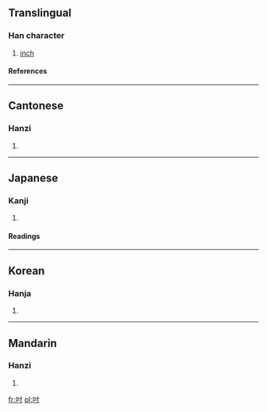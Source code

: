 ==Translingual==
===Han character===
{{Han char|rn=30|rad=口|as=03|sn=6|four=6400<sub>0</sub>|canj=口木戈 (RDI)}}
# [[inch]]
====References====
{{Han ref|kx=0175.040|dkj=03292|dj=0389.040|hdz=10577.030|uh=540B|ud=21515|bh=A654|bd=42580}}
----
==Cantonese==
===Hanzi===
{{yue-hanzi|jyut=|y=chyun3}}
# {{defn|Cantonese}}
----
==Japanese==
===Kanji===
{{ja-kanji|grade=|rs=口03}}
# {{defn|Japanese}} 
====Readings====
{{ja-readings|on=[[すん]] (sun), [[とう]] (tō)|kun=[[いんち]] (inchi)}}
----
==Korean==
===Hanja===
{{ko-hanja|hangeul=촌|rv=chon|mr=ch'on}}
# {{defn|Korean}}
----
==Mandarin==
===Hanzi===
{{cmn-hanzi|pin=[[cùn]] ([[cun4]])|wg=ts'un<sup>4</sup>}}
# {{defn|Mandarin}}

[[fr:吋]]
[[pl:吋]]